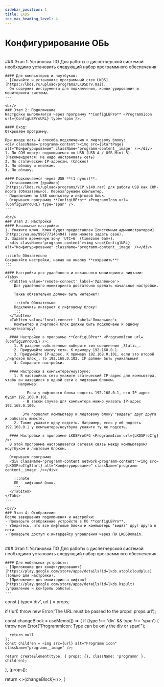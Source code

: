 ```yaml
---
sidebar_position: 1
title: LKDS
toc_max_heading_level: 4
---
```





# Конфигурирование ОБь


<Tabs>
  <TabItem value="pc" label="Компьютер&Ноутбук" onClick={console.log}>
    <br/>
    ### Этап 1: Установка ПО
    Для работы с диспетчерской системой необходимо установить следующий набор программного обеспечения:

    #### Для компьютеров и ноутбуков:
    - [Скачайте и установите программный стек LKDS](https://lkds.ru/upload/programs/LKDSDrv.msi).  
      Он содержит инструменты для подключения, конфигурирования и мониторинга системы.
    ---
    
    <br/>
    ### Этап 2: Подключение
    Настройки выполняются через программу **ConfigLBPro** <ProgrammIcon url={ConfigLBProURL} type='span'/>.

    #### Вход:
    Открываем программу.

    При входе есть 4 способа подключения к лифтовому блоку:
    <div className='programm-content'><img src={StartPage} alt="Конфигурирование" className='programm-content__image' /></div>
    1. По COM-порту: подключаемся по USB (USB-A / USB-Mini-B). (Рекомендуется! Не надо настраивать сеть)
    2. По статическим IP-адресам. (Сложно)
    3. По облаку и кнопкам.
    3. По облаку.

    #### Подключаемся через USB **(1 пункт)**:
    - Устанавливаем [драйвер](https://lkds.ru/upload/programs/VCP_v140.rar) для работы USB как COM-порта (Обязательно). Перезагружаем компьютер.
    - Подключаем по USB компьютер и лифтовой блок.
    - Открываем программу **ConfigLBPro** <ProgrammIcon url={ConfigLBProURL} type='span' />.
    ---

    <br/>
    ### Этап 3: Настройки
    #### Начальные настройки:
    1. Укажите ключ. Ключ будет предоставлен [системным администратором](https://wa.me/996777145494) (или можете задать своё).
    2. Задайте временную зону `UTC+6` (timezone 6am+).  
      <div className='programm-content'><img src={Config1URL} alt="Конфигурирование" className='programm-content__image' /></div>
    
    :::info Обязательно
    Сохраняйте настройки, нажав на кнопку **сохранить**!
    :::

    #### Настройки для удалённого и локального мониторинга лифтами:
    <Tabs>
      <TabItem value='remote-connect' label='Удалённое'>
        Для удалённого мониторинга достаточно сделать начальные настройки.

        Также обязательно должен быть интернет!

        :::info Обязательно
        Подключить интернет к лифтовому блоку!
        :::
      </TabItem>
      <TabItem value='local-connect' label='Локальное'>
        Компьютер и лифтовой блок должны быть подключены к одному маршутизатору!

      #### Настройки в программе **ConfigLBPro** <ProgrammIcon url={ConfigLBProURL} />:
        1. В разделе собственные выберите тип соеденения _Static_.
        2. Придумайте маску сети. К примеру 192.168.0.1.
        3. Придумайте IP-адрес. К примеру 192.168.0.101, если это второй _лифтовой блок_, то 192.168.0.102. IP должен быть уникальным!
        4. Сохраните настройки.
      
      #### Настройки в компьютере/ноутбуке:
        1. В настройках сети укажите статический IP-адрес для компьютера, чтобы он находился в одной сети с лифтовым блоком.
          Например:

            - Если у лифтового блока подсеть 192.168.0.1, его IP-адрес будет 192.168.0.101.
            - В таком случае для компьютера можно указать IP-адрес 192.168.0.100.
          
            Это позволит компьютеру и лифтовому блоку "видеть" друг друга и работать вместе.
        2. Также укажите одну подсеть. Например, если у лб подсеть 192.168.0.1 у компьютера/ноутбука укажите ту же подсеть.

      #### Настройки в программе LKDSProCFG <ProgrammIcon url={LKDSProCfg} />:
      В этой программе настраивается сетевая связь между компьютером/ноутбуком и лифтовым блоком.

      Открываем программу.
      <div className='programm-content network-programm-content'><img src={LKDSProCfgStart} alt="Конфигурирование" className='programm-content__image' /></div>

        :::note
        ЛБ - лифтовой блок.
        :::
      </TabItem>
    </Tabs>
    ---

    <br/>
    ### Этап 4: Отображение
    После завершения подключения и настройки:
    - Проверьте отображение устройств в ПО **configLBPro**.
    - Убедитесь, что все лифтовые блоки и компьютеры "видят" друг друга в сети.
    - Проверьте доступ к интерфейсу управления через ПО LKDSDomain.
  </TabItem>
  <TabItem value="mobile" label="Мобильные устройства">
    <br/>
    ### Этап 1: Установка ПО
    Для работы с диспетчерской системой необходимо установить следующий набор программного обеспечения:

    #### Для мобильных устройств:
    - [Приложение для конфигурирования](https://play.google.com/store/apps/details?id=lkds.atoolcloudplus) (только для настройки).
    - [Приложение для мониторинга лифтов](https://play.google.com/store/apps/details?id=lkds.kspult) (управление и контроль работы).
    ---
  </TabItem>
</Tabs>

  const { type='div', url } = props;

  if (!url) throw new Error('The URL must be passed to the props! props:url');

  const changeBlock = useMemo(() => {
    if (type !== 'div' && type !== 'span') {
      throw new Error("ProgrammIcon: Type can be only the div or span!");

      return null
    };
    const children = <img src={url} alt="Programm icon" className="programm__image" />;

    return createElement(type, { props: {}, className: 'programm' }, children);
  }, [props]);

  return <>{changeBlock}</>;
}
